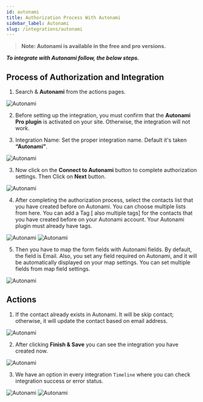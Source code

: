 ```yaml
---
id: autonami
title: Authorization Process With Autonami
sidebar_label: Autonami
slug: /integrations/autonami
---
```



> **Note: Autonami is available in the free and pro versions.**

***To integrate with Autonami follow, the below steps.***

## Process of Authorization and Integration

1. Search & **Autonami** from the actions pages.
  <Image src="actions/autonami/_select-autonami" alt="Autonami" w="1020" h="400" />

2. Before setting up the integration, you must confirm that the **Autonami Pro plugin** is activated on your site. Otherwise, the integration will not work.

2. Integration Name: Set the proper integration name. Default it's taken **“Autonami”**.
  <Image src="actions/autonami/_integration-name" alt="Autonami" w="1020" h="400" />

3. Now click on the **Connect to Autonami** button to complete authorization settings. Then Click on **Next** button.
  <Image src="actions/autonami/_authorize" alt="Autonami" w="1020" h="400" />


4.	After completing the authorization process, select the contacts list that you have created before on Autonami. You can choose multiple lists from here. You can add a Tag [ also multiple tags] for the contacts that you have created before on your Autonami account. Your Autonami plugin must already have tags.

  <Image src="actions/autonami/_select-list" alt="Autonami" w="1020" h="400" />
  <Image src="actions/autonami/_select-tag" alt="Autonami" w="1020" h="400" />

5.	Then you have to map the form fields with Autonami fields. By default, the field is Email. Also, you set any field required on Autonami, and it will be automatically displayed on your map settings. You can set multiple fields from map field settings.

  <Image src="actions/autonami/_field-mapping" alt="Autonami" w="1020" h="400" />

## Actions

1.	If the contact already exists in Autonami. It will be skip contact; otherwise, it will update the contact based on email address.

  <Image src="actions/autonami/_skip-contact-actions" alt="Autonami" w="1020" h="400" />

2. After clicking **Finish & Save** you can see the integration you have created now.

  <Image src="actions/autonami/_finish-and-save" alt="Autonami" w="1020" h="400" />


3.	We have an option in every integration `Timeline` where you can check integration success or error status.
 <Image src="actions/autonami/_integration-dashbord" alt="Autonami" w="1020" h="350" />
 <Image src="actions/autonami/_timeline" alt="Autonami" w="1020" h="350" />

 <Feedback/>